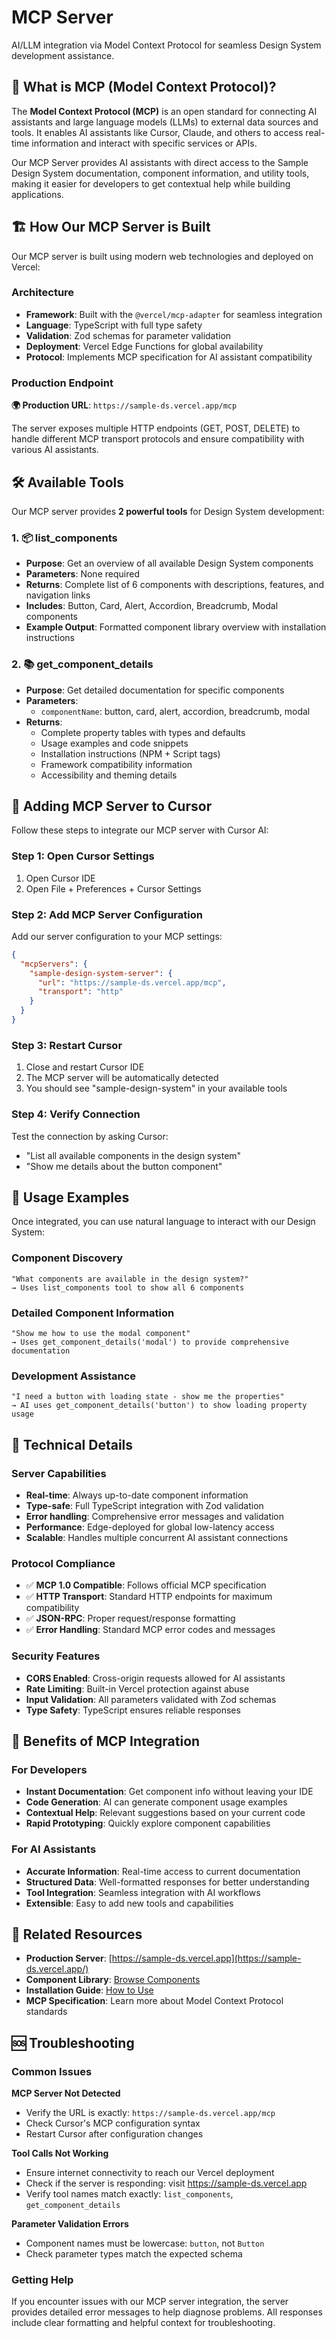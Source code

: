 
# MCP Server

AI/LLM integration via Model Context Protocol for seamless Design System development assistance.

## 🤖 What is MCP (Model Context Protocol)?

The **Model Context Protocol (MCP)** is an open standard for connecting AI assistants and large language models (LLMs) to external data sources and tools. It enables AI assistants like Cursor, Claude, and others to access real-time information and interact with specific services or APIs.

Our MCP Server provides AI assistants with direct access to the Sample Design System documentation, component information, and utility tools, making it easier for developers to get contextual help while building applications.

## 🏗️ How Our MCP Server is Built

Our MCP server is built using modern web technologies and deployed on Vercel:

### Architecture
- **Framework**: Built with the `@vercel/mcp-adapter` for seamless integration
- **Language**: TypeScript with full type safety
- **Validation**: Zod schemas for parameter validation
- **Deployment**: Vercel Edge Functions for global availability
- **Protocol**: Implements MCP specification for AI assistant compatibility

### Production Endpoint
**🌍 Production URL**: `https://sample-ds.vercel.app/mcp`

The server exposes multiple HTTP endpoints (GET, POST, DELETE) to handle different MCP transport protocols and ensure compatibility with various AI assistants.

## 🛠️ Available Tools

Our MCP server provides **2 powerful tools** for Design System development:

### 1. 📦 **list_components**
- **Purpose**: Get an overview of all available Design System components
- **Parameters**: None required
- **Returns**: Complete list of 6 components with descriptions, features, and navigation links
- **Includes**: Button, Card, Alert, Accordion, Breadcrumb, Modal components
- **Example Output**: Formatted component library overview with installation instructions

### 2. 📚 **get_component_details**
- **Purpose**: Get detailed documentation for specific components
- **Parameters**:
  - `componentName`: button, card, alert, accordion, breadcrumb, modal
- **Returns**: 
  - Complete property tables with types and defaults
  - Usage examples and code snippets
  - Installation instructions (NPM + Script tags)
  - Framework compatibility information
  - Accessibility and theming details

## 🎯 Adding MCP Server to Cursor

Follow these steps to integrate our MCP server with Cursor AI:

### Step 1: Open Cursor Settings
1. Open Cursor IDE
2. Open File + Preferences + Cursor Settings

### Step 2: Add MCP Server Configuration
Add our server configuration to your MCP settings:

```json
{
  "mcpServers": {
    "sample-design-system-server": {
      "url": "https://sample-ds.vercel.app/mcp",
      "transport": "http"
    }
  }
}
```

### Step 3: Restart Cursor
1. Close and restart Cursor IDE
2. The MCP server will be automatically detected
3. You should see "sample-design-system" in your available tools

### Step 4: Verify Connection
Test the connection by asking Cursor:
- "List all available components in the design system"
- "Show me details about the button component"

## 🚀 Usage Examples

Once integrated, you can use natural language to interact with our Design System:

### Component Discovery
```
"What components are available in the design system?"
→ Uses list_components tool to show all 6 components
```

### Detailed Component Information
```
"Show me how to use the modal component"
→ Uses get_component_details('modal') to provide comprehensive documentation
```

### Development Assistance
```
"I need a button with loading state - show me the properties"
→ AI uses get_component_details('button') to show loading property usage
```

## 🔧 Technical Details

### Server Capabilities
- **Real-time**: Always up-to-date component information
- **Type-safe**: Full TypeScript integration with Zod validation
- **Error handling**: Comprehensive error messages and validation
- **Performance**: Edge-deployed for global low-latency access
- **Scalable**: Handles multiple concurrent AI assistant connections

### Protocol Compliance
- ✅ **MCP 1.0 Compatible**: Follows official MCP specification
- ✅ **HTTP Transport**: Standard HTTP endpoints for maximum compatibility
- ✅ **JSON-RPC**: Proper request/response formatting
- ✅ **Error Handling**: Standard MCP error codes and messages

### Security Features
- **CORS Enabled**: Cross-origin requests allowed for AI assistants
- **Rate Limiting**: Built-in Vercel protection against abuse
- **Input Validation**: All parameters validated with Zod schemas
- **Type Safety**: TypeScript ensures reliable responses

## 🌟 Benefits of MCP Integration

### For Developers
- **Instant Documentation**: Get component info without leaving your IDE
- **Code Generation**: AI can generate component usage examples
- **Contextual Help**: Relevant suggestions based on your current code
- **Rapid Prototyping**: Quickly explore component capabilities

### For AI Assistants
- **Accurate Information**: Real-time access to current documentation
- **Structured Data**: Well-formatted responses for better understanding
- **Tool Integration**: Seamless integration with AI workflows
- **Extensible**: Easy to add new tools and capabilities

## 🔗 Related Resources

- **Production Server**: [https://sample-ds.vercel.app](https://sample-ds.vercel.app/)
- **Component Library**: [Browse Components](https://sample-ds.vercel.app/components)
- **Installation Guide**: [How to Use](https://sample-ds.vercel.app/how-to-use)
- **MCP Specification**: Learn more about Model Context Protocol standards

## 🆘 Troubleshooting

### Common Issues

**MCP Server Not Detected**
- Verify the URL is exactly: `https://sample-ds.vercel.app/mcp`
- Check Cursor's MCP configuration syntax
- Restart Cursor after configuration changes

**Tool Calls Not Working**
- Ensure internet connectivity to reach our Vercel deployment
- Check if the server is responding: visit https://sample-ds.vercel.app
- Verify tool names match exactly: `list_components`, `get_component_details`

**Parameter Validation Errors**
- Component names must be lowercase: `button`, not `Button`
- Check parameter types match the expected schema

### Getting Help
If you encounter issues with our MCP server integration, the server provides detailed error messages to help diagnose problems. All responses include clear formatting and helpful context for troubleshooting.